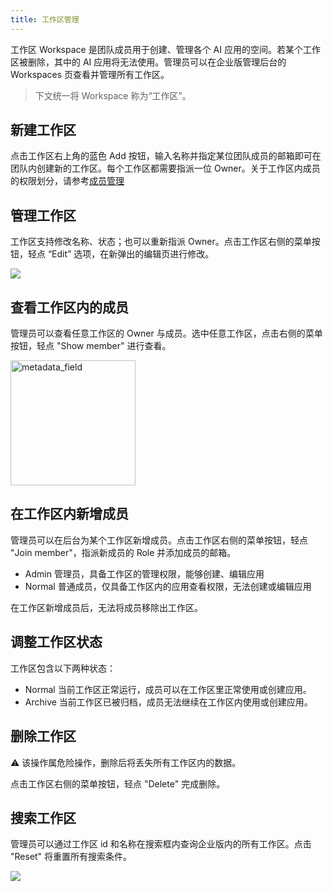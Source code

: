 ```yaml
---
title: 工作区管理
---
```


工作区 Workspace 是团队成员用于创建、管理各个 AI 应用的空间。若某个工作区被删除，其中的 AI 应用将无法使用。管理员可以在企业版管理后台的 Workspaces 页查看并管理所有工作区。

> 下文统一将 Workspace 称为“工作区”。

## 新建工作区

点击工作区右上角的蓝色 Add 按钮，输入名称并指定某位团队成员的邮箱即可在团队内创建新的工作区。每个工作区都需要指派一位 Owner。关于工作区内成员的权限划分，请参考[成员管理](/administrator-guide/members-management)

## 管理工作区

工作区支持修改名称、状态；也可以重新指派 Owner。点击工作区右侧的菜单按钮，轻点 “Edit” 选项，在新弹出的编辑页进行修改。

![](/zh-cn/images/workspace-management-1.png)

## 查看工作区内的成员

管理员可以查看任意工作区的 Owner 与成员。选中任意工作区，点击右侧的菜单按钮，轻点 "Show member" 进行查看。

<img
src="/zh-cn/images/workspace-management-2.png"
width="200"
className="mx-auto"
alt="metadata_field"
/>

## 在工作区内新增成员

管理员可以在后台为某个工作区新增成员。点击工作区右侧的菜单按钮，轻点 "Join member"，指派新成员的 Role 并添加成员的邮箱。

- Admin 管理员，具备工作区的管理权限，能够创建、编辑应用
- Normal 普通成员，仅具备工作区内的应用查看权限，无法创建或编辑应用

在工作区新增成员后，无法将成员移除出工作区。

## 调整工作区状态

工作区包含以下两种状态：

- Normal
  当前工作区正常运行，成员可以在工作区里正常使用或创建应用。
- Archive
当前工作区已被归档，成员无法继续在工作区内使用或创建应用。

## 删除工作区

⚠️ 该操作属危险操作，删除后将丢失所有工作区内的数据。

点击工作区右侧的菜单按钮，轻点 "Delete" 完成删除。

## 搜索工作区

管理员可以通过工作区 id 和名称在搜索框内查询企业版内的所有工作区。点击 "Reset" 将重置所有搜索条件。

![](https://assets-docs.dify.ai/2025/04/9060f34d41d5c8b86deef885b8598a64.png)
